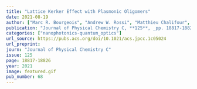 ```yaml
---
title: "Lattice Kerker Effect with Plasmonic Oligomers"
date: 2021-08-19
author: ["Marc R. Bourgeois", "Andrew W. Rossi", "Matthieu Chalifour", "Charles Cherqui", "David J. Masiello"]
publication: "Journal of Physical Chemistry C, **125**, _pp. 18817-18826_ (2021)."
categories: ["nanophotonics-quantum_optics"]
url_source: https://pubs.acs.org/doi/10.1021/acs.jpcc.1c05024
url_preprint: 
journ: "Journal of Physical Chemistry C"
issue: 125
page: 18817-18826
year: 2021
image: featured.gif
pub_number: 68
---
```

